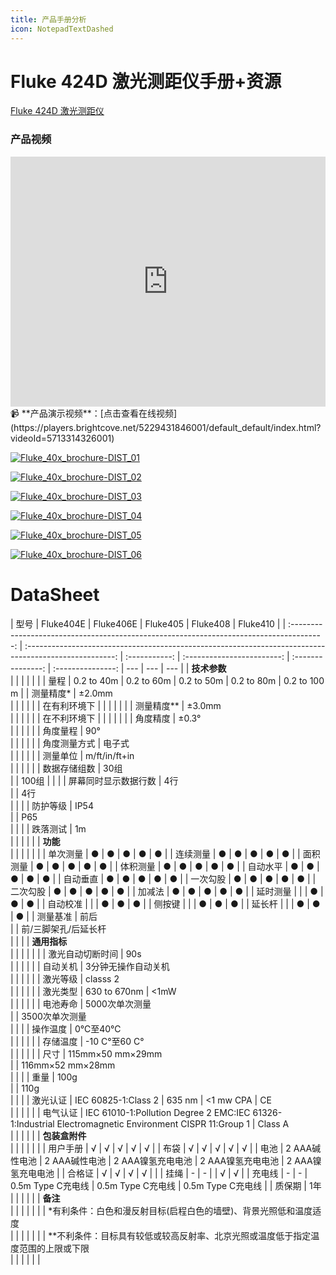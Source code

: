 ```yaml
---
title: 产品手册分析
icon: NotepadTextDashed
---
```



<PrintButton />

# Fluke 424D 激光测距仪手册+资源

[Fluke 424D 激光测距仪](https://www.fluke.com.cn/product/%E5%9F%BA%E7%A1%80%E8%AE%BE%E6%96%BD%E5%BB%BA%E8%AE%BE/%E6%BF%80%E5%85%89%E6%B5%8B%E8%B7%9D%E4%BB%AA/fluke-424d)

### 产品视频

<iframe
  width="100%"
  height="400"
  src="https://players.brightcove.net/5229431846001/default_default/index.html?videoId=5713314326001"
  title="Fluke 424D 激光测距仪"
  frameBorder="0"
  allowFullScreen
  className="video-iframe"
></iframe>

<div className="print-only" style={{ display: 'none' }}>
  📹
  **产品演示视频**：[点击查看在线视频](https://players.brightcove.net/5229431846001/default_default/index.html?videoId=5713314326001)
</div>

<style>{`
  @media print {
    .video-iframe {
      display: none;
    }
    .print-only {
      display: block !important;
      padding: 20px;
      border: 2px dashed #ccc;
      text-align: center;
      color: #666;
      background-color: #f9f9f9;
      margin: 20px 0;
    }
  }
`}</style>

[![Fluke_40x_brochure-DIST_01](https://pub-9afd37582afd4e23a5f8075515d93ece.r2.dev/Fluke_40x_brochure-DIST_01.png)](https://www.fluke.com.cn/product/%E5%9F%BA%E7%A1%80%E8%AE%BE%E6%96%BD%E5%BB%BA%E8%AE%BE/%E6%BF%80%E5%85%89%E6%B5%8B%E8%B7%9D%E4%BB%AA/fluke-424d)

[![Fluke_40x_brochure-DIST_02](https://pub-9afd37582afd4e23a5f8075515d93ece.r2.dev/Fluke_40x_brochure-DIST_02.png)](https://www.fluke.com.cn/product/%E5%9F%BA%E7%A1%80%E8%AE%BE%E6%96%BD%E5%BB%BA%E8%AE%BE/%E6%BF%80%E5%85%89%E6%B5%8B%E8%B7%9D%E4%BB%AA/fluke-424d)

[![Fluke_40x_brochure-DIST_03](https://pub-9afd37582afd4e23a5f8075515d93ece.r2.dev/Fluke_40x_brochure-DIST_03.png)](https://www.fluke.com.cn/product/%E5%9F%BA%E7%A1%80%E8%AE%BE%E6%96%BD%E5%BB%BA%E8%AE%BE/%E6%BF%80%E5%85%89%E6%B5%8B%E8%B7%9D%E4%BB%AA/fluke-424d)

[![Fluke_40x_brochure-DIST_04](https://pub-9afd37582afd4e23a5f8075515d93ece.r2.dev/Fluke_40x_brochure-DIST_04.png)](https://www.fluke.com.cn/product/%E5%9F%BA%E7%A1%80%E8%AE%BE%E6%96%BD%E5%BB%BA%E8%AE%BE/%E6%BF%80%E5%85%89%E6%B5%8B%E8%B7%9D%E4%BB%AA/fluke-424d)

[![Fluke_40x_brochure-DIST_05](https://pub-9afd37582afd4e23a5f8075515d93ece.r2.dev/Fluke_40x_brochure-DIST_05.png)](https://www.fluke.com.cn/product/%E5%9F%BA%E7%A1%80%E8%AE%BE%E6%96%BD%E5%BB%BA%E8%AE%BE/%E6%BF%80%E5%85%89%E6%B5%8B%E8%B7%9D%E4%BB%AA/fluke-424d)

[![Fluke_40x_brochure-DIST_06](https://pub-9afd37582afd4e23a5f8075515d93ece.r2.dev/Fluke_40x_brochure-DIST_06.png)](https://www.fluke.com.cn/product/%E5%9F%BA%E7%A1%80%E8%AE%BE%E6%96%BD%E5%BB%BA%E8%AE%BE/%E6%BF%80%E5%85%89%E6%B5%8B%E8%B7%9D%E4%BB%AA/fluke-424d)

# DataSheet

|                                           型号                                           |                                               Fluke404E                                                |   Fluke406E   |          Fluke405          |     Fluke408      |     Fluke410      |
| :--------------------------------------------------------------------------------------: | :----------------------------------------------------------------------------------------------------: | :-----------: | :------------------------: | :---------------: | :---------------: | --- | --- | --- |
|                                    **技术参数**<br />                                    |                                                                                                        |               |                            |                   |                   |
|                                           量程                                           |                                               0.2 to 40m                                               |  0.2 to 60m   |         0.2 to 50m         |    0.2 to 80m     |   0.2 to 100 m    |
|                                        测量精度\*                                        |                                              ±2.0mm<br />                                              |               |                            |                   |                   |
|                                       在有利环境下                                       |                                                                                                        |               |                            |                   |                   |
|                                       测量精度\*\*                                       |                                              ±3.0mm<br />                                              |               |                            |                   |                   |
|                                       在不利环境下                                       |                                                                                                        |               |                            |                   |                   |
|                                         角度精度                                         |                                              ±0.3°<br />                                               |               |                            |                   |                   |
|                                         角度量程                                         |                                               90°<br />                                                |               |                            |                   |                   |
|                                       角度测量方式                                       |                                              电子式<br />                                              |               |                            |                   |                   |
|                                         测量单位                                         |                                          m/ft/in/ft+in<br />                                           |               |                            |                   |                   |
|                                       数据存储组数                                       |                                               30组<br />                                               |               |           100组            |                   |                   |
|                                   屏幕同时显示数据行数                                   |                                               4行<br />                                                |               |         4行<br />          |                   |                   |
|                                         防护等级                                         |                                               IP54<br />                                               |               |         P65<br />          |                   |                   |
|                                         跌落测试                                         |                                                1m<br />                                                |               |                            |                   |                   |
|                                      **功能**<br />                                      |                                                                                                        |               |                            |                   |                   |
|                                         单次测量                                         |                                                   ●                                                    |       ●       |             ●              |         ●         |         ●         |
|                                         连续测量                                         |                                                   ●                                                    |       ●       |             ●              |         ●         |         ●         |
|                                         面积测量                                         |                                                   ●                                                    |       ●       |             ●              |         ●         |         ●         |
|                                         体积测量                                         |                                                   ●                                                    |       ●       |             ●              |         ●         |         ●         |
|                                         自动水平                                         |                                                   ●                                                    |       ●       |             ●              |         ●         |         ●         |
|                                         自动垂直                                         |                                                   ●                                                    |       ●       |             ●              |         ●         |         ●         |
|                                         一次勾股                                         |                                                   ●                                                    |       ●       |             ●              |         ●         |         ●         |
|                                         二次勾股                                         |                                                   ●                                                    |       ●       |             ●              |         ●         |         ●         |
|                                          加减法                                          |                                                   ●                                                    |       ●       |             ●              |         ●         |         ●         |
|                                         延时测量                                         |                                                                                                        |               |             ●              |         ●         |         ●         |
|                                         自动校准                                         |                                                                                                        |               |             ●              |         ●         |         ●         |
|                                          侧按键                                          |                                                                                                        |               |             ●              |         ●         |         ●         |
|                                          延长杆                                          |                                                                                                        |               |             ●              |         ●         |         ●         |
|                                         测量基准                                         |                                               前后<br />                                               |               | 前/三脚架孔/后延长杆<br /> |                   |                   |
|                                    **通用指标**<br />                                    |                                                                                                        |               |                            |                   |                   |
|                                     激光自动切断时间                                     |                                               90s<br />                                                |               |                            |                   |                   |
|                                         自动关机                                         |                                       3分钟无操作自动关机<br />                                        |               |                            |                   |                   |
|                                         激光等级                                         |                                             classs 2<br />                                             |               |                            |                   |                   |
|                                         激光类型                                         |                                              630 to 670nm                                              | &lt;1mW<br /> |                            |                   |                   |     |
|                                         电池寿命                                         |                                          5000次单次测量<br />                                          |               |    3500次单次测量<br />    |                   |                   |
|                                         操作温度                                         |                                             0℃至40℃<br />                                              |               |                            |                   |                   |
|                                         存储温度                                         |                                          -10 C°至60 C°<br />                                           |               |                            |                   |                   |
|                                           尺寸                                           |                                         115mm×50 mm×29mm<br />                                         |               |   116mm×52 mm×28mm<br />   |                   |                   |
|                                           重量                                           |                                               100g<br />                                               |               |         110g<br />         |                   |                   |
|                                         激光认证                                         |                                          IEC 60825-1:Class 2                                           |    635 nm     |        &lt;1 mw CPA        |     CE<br />      |                   |     |     |     |
|                                         电气认证                                         | IEC 61010-1:Pollution Degree 2 EMC:IEC 61326-1:Industrial Electromagnetic Environment CISPR 11:Group 1 | Class A<br /> |                            |                   |                   |     |
|                                   **包装盒附件**<br />                                   |                                                                                                        |               |                            |                   |                   |
|                                         用户手册                                         |                                                   √                                                    |       √       |             √              |         √         |         √         |
|                                           布袋                                           |                                                   √                                                    |       √       |             √              |         √         |         √         |
|                                           电池                                           |                                             2 AAA碱性电池                                              | 2 AAA碱性电池 |     2 AAA镍氢充电电池      | 2 AAA镍氢充电电池 | 2 AAA镍氢充电电池 |
|                                          合格证                                          |                                                   √                                                    |       √       |             √              |         √         |                   |
|                                           挂绳                                           |                                                   -                                                    |       -       |                            |         √         |         √         |
|                                          充电线                                          |                                                   -                                                    |       -       |     0.5m Type C充电线      | 0.5m Type C充电线 | 0.5m Type C充电线 |
|                                          质保期                                          |                                               1年<br />                                                |               |                            |                   |                   |
|                                      **备注**<br />                                      |                                                                                                        |               |                            |                   |                   |
|         \*有利条件：白色和漫反射目标(启程白色的墙壁)、背景光照低和温度适度<br />         |                                                                                                        |               |                            |                   |                   |
| \*\*不利条件：目标具有较低或较高反射率、北京光照或温度低于指定温度范围的上限或下限<br /> |                                                                                                        |               |                            |                   |                   |

